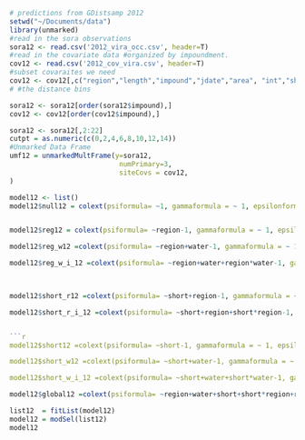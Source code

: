 ```r
# predictions from GDistsamp 2012
setwd("~/Documents/data")
library(unmarked)
#read in the sora observations
sora12 <- read.csv('2012_vira_occ.csv', header=T)
#read in the covariate data #organized by impoundment.
cov12 <- read.csv('2012_cov_vira.csv', header=T)
#subset covaraites we need
cov12 <- cov12[,c("region","length","impound","jdate","area", "int","short","water")]
# #the distance bins

sora12 <- sora12[order(sora12$impound),]
cov12 <- cov12[order(cov12$impound),]

sora12 <- sora12[,2:22]
cutpt = as.numeric(c(0,2,4,6,8,10,12,14)) 
#Unmarked Data Frame
umf12 = unmarkedMultFrame(y=sora12, 
                           numPrimary=3,
                           siteCovs = cov12,
)
```

```r

model12 <- list()
model12$null12 = colext(psiformula= ~1, gammaformula = ~ 1, epsilonformula = ~ 1, pformula = ~ 1, data = umf12, method="BFGS")


model12$reg12 = colext(psiformula= ~region-1, gammaformula = ~ 1, epsilonformula = ~ 1, pformula = ~ 1, data = umf12, method="BFGS")
```
```r


model12$reg_w12 =colext(psiformula= ~region+water-1, gammaformula = ~ 1, epsilonformula = ~ 1, pformula = ~ 1, data = umf12, method="BFGS")

model12$reg_w_i_12 =colext(psiformula= ~region+water+region*water-1, gammaformula = ~ 1, epsilonformula = ~ 1, pformula = ~ 1, data = umf12, method="BFGS")

  
```
```r
model12$short_r12 =colext(psiformula= ~short+region-1, gammaformula = ~ 1, epsilonformula = ~ 1, pformula = ~ 1, data = umf12, method="BFGS")

model12$short_r_i_12 =colext(psiformula= ~short+region+short*region-1, gammaformula = ~ 1, epsilonformula = ~ 1, pformula = ~ 1, data = umf12, method="BFGS")


```r
model12$short12 =colext(psiformula= ~short-1, gammaformula = ~ 1, epsilonformula = ~ 1, pformula = ~ 1, data = umf12, method="BFGS")

model12$short_w12 =colext(psiformula= ~short+water-1, gammaformula = ~ 1, epsilonformula = ~ 1, pformula = ~ 1, data = umf12, method="BFGS")

model12$short_w_i_12 =colext(psiformula= ~short+water+short*water-1, gammaformula = ~ 1, epsilonformula = ~ 1, pformula = ~ 1, data = umf12, method="BFGS")
```
```r
model12$global12 =colext(psiformula= ~region+water+short+short*region+region*water-1, gammaformula = ~ 1, epsilonformula = ~ 1, pformula = ~ 1, data = umf12, method="BFGS")

```
```r

list12  = fitList(model12)
model12 = modSel(list12)
model12
```